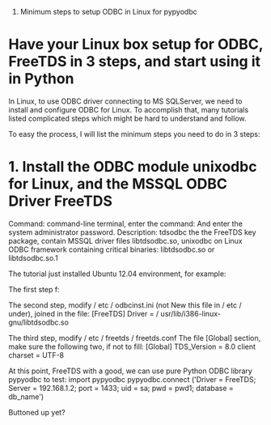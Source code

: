 #Minimum steps to setup ODBC in Linux for pypyodbc

= Have your Linux box setup for ODBC, FreeTDS in 3 steps, and start using it in Python =

In Linux, to use ODBC driver connecting to MS SQLServer, we need to install and configure ODBC for Linux. To accomplish that, many tutorials listed complicated steps which might be hard to understand and follow. 

To easy the process, I will list the minimum steps you need to do in 3 steps:



= 1. Install the ODBC module unixodbc for Linux, and the MSSQL ODBC Driver FreeTDS =

Command: command-line terminal, enter the command:
{{{sudo apt-get install tdsodbc unixodbc}}}
And enter the system administrator password.
Description: tdsodbc the the FreeTDS key package, contain MSSQL driver files libtdsodbc.so, unixodbc on Linux ODBC framework containing critical binaries: libtdsodbc.so or libtdsodbc.so.1


The tutorial just installed Ubuntu 12.04 environment, for example:

The first step f:



The second step, modify / etc / odbcinst.ini (not New this file in / etc / under), joined in the file:
[FreeTDS]
Driver = / usr/lib/i386-linux-gnu/libtdsodbc.so


The third step, modify / etc / freetds / freetds.conf
The file [Global] section, make sure the following two, if not to fill:
[Global]
TDS_Version = 8.0
client charset = UTF-8


At this point, FreeTDS with a good, we can use pure Python ODBC library pypyodbc to test:
import pypyodbc
pypyodbc.connect ('Driver = FreeTDS; Server = 192.168.1.2; port = 1433; uid = sa; pwd = pwd1; database = db_name')

Buttoned up yet?